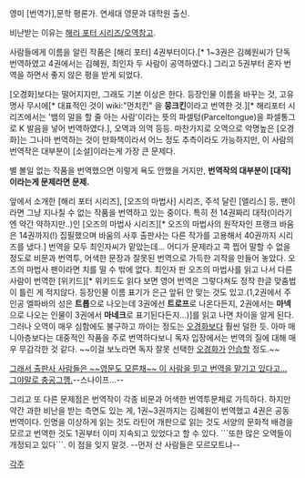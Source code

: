 영미 [번역가],문학 평론가. 연세대 영문과 대학원 출신.

비난받는 이유는 [[해리 포터 시리즈/오역]]참고.

사람들에게 이름을 알린 작품은 [해리 포터] 4권부터이다.[* 1~3권은 김혜원씨가 단독 번역하였고 4권에서는 김혜원, 최인자 두 사람이 공역하였다.] 그리고 5권부터 혼자 번역을 하면서 좋지 않은 평을 받게 되었다.

[오경화]보다는 떨어지지만, 그래도 기본 이상은 한다.
등장인물 이름을 바꾸는 것, 고유명사 무시에[* 대표적인 것이 wiki:"먼치킨" 을 '''뭉크킨'''이라고 번역한 것.][* 해리포터 시리즈에서는 '뱀의 말을 할 줄 아는 사람'이라는 뜻의 파셀텅(Parceltongue)을 파셀통그로 K 발음을 넣어 번역하였다.], 오역과 의역 등등. 마찬가지로 오역으로 악명높은 [오경화]는 그나마 번역하는 것이 만화책이라서 어느 정도 추측이라도 가능하지만, 이 사람의 번역작은 대부분이 [소설]이라는게 가장 큰 문제다.

별 볼일 없는 작품을 번역했으면 이렇게 욕도 안했을 거지만, '''번역작의 대부분이 [대작]이라는게 문제라면 문제.'''


앞에서 소개한 [해리 포터 시리즈], [오즈의 마법사] 시리즈, 주석 달린 [앨리스] 등, 팬이라면 그냥 지나칠 수 없는 작품을 번역하고 있는 중이다. 특히 전 14권짜리 대작(이라기엔 약간 약하지만..)인 [오즈의 마법사 시리즈][* 오즈의 마법사의 원작자인 프랭크 바움은 14권까지(!) 집필했으며 바움의 사후 출판사는 다른 작가를 고용해서 40권까지 시리즈를 냈다.] 번역을 모두 최인자씨가 맡았는데... 어디가 문제라고 콕 찝어 말할 수 없을 정도로 비문과 번역투, 어색한 문장과 잘못된 번역으로 가득한 괴작을 만들어 놓았다. 오즈의 마법사 팬이라면 치를 떨 수 밖에 없다. 최인자 판 오즈의 마법사를 읽고 나서 다른 사람이 번역한 [위키드][* 위키드도 읽다 보면 영어 번역은 그렇다쳐도 정작 한글 맞춤법이 틀린 게 적지않다. 등장인물 이름 표기가 은근 앞뒤 안 맞는 것도 있고.(1,2권에서 주인공 엘파바의 성은 '''트롭'''으로 나오는데 3권에선 '''트로프'''로 나온다든지, 2권에서는 '''마넥'''으로 나오는 인물이 3권에서 '''마네크'''로 표기된다든지...)]를 읽고 나면 차이을 알게 된다.
그러나 오역이 매우 심함에도 불구하고 까이는 정도는 [[오경화]]보다 훨씬 덜한 듯. 아마 매니아층보다는 대중적인 작품을 주로 번역하다보니 독자 입장에서는 번역의 질에 대해 매우 무감각한 것 같다. ~~이걸 보노라면 독자 잘못 선택한 [[오경화]]가 [[안습]]할 정도.~~

[http://news.naver.com/main/read.nhn?mode=LSD&mid=sec&sid1=103&oid=020&aid=0000169741 그래서 출판사 사람들은 ~~영문도 모른채~~ 이 사람을 믿고 번역을 맡기고 있다고...] [http://news.khan.co.kr/kh_news/khan_art_view.html?artid=200806201809035&code=900308 그야말로 충공그깽.]--스나이프...--

그리고 또 다른 문제점은 번역작이 각종 비문과 어색한 번역투문체로 가득하다.
하지만 약간 과한 비난을 받는 측면도 있는 게, 1권~3권까지는 김혜원이 번역했고 4권은 공동번역이다. 인명을 이상하게 읽는 것도 라틴어 개판으로 읽는 것도 서양의 문화적 배경을 모르고 번역한 것도 1권부터 이미 지속되고 있었다고 할 수 있다. ```또한 많은 오역들이 개정되고 있다```. 이 점을 잊지 말것. --먼저 산 사람들은 모르모트냐--

[[각주]]
